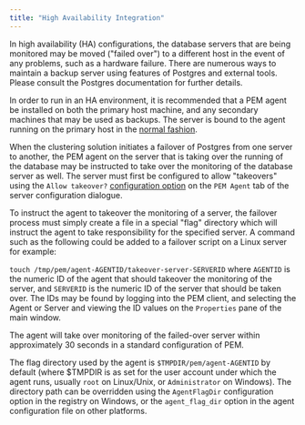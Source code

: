 ```yaml
---
title: "High Availability Integration"
---
```


<div id="pem_agent_ha" class="registered_link"></div>

In high availability (HA) configurations, the database servers that are being monitored may be moved ("failed over") to a different host in the event of any problems, such as a hardware failure. There are numerous ways to maintain a backup server using features of Postgres and external tools. Please consult the Postgres documentation for further details.

In order to run in an HA environment, it is recommended that a PEM agent be installed on both the primary host machine, and any secondary machines that may be used as backups. The server is bound to the agent running on the primary host in the [normal fashion](../02_toc_pem_agent/02_pem_agent_binding/#binding_pem_agent).

When the clustering solution initiates a failover of Postgres from one server to another, the PEM agent on the server that is taking over the running of the database may be instructed to take over the monitoring of the database server as well. The server must first be configured to allow "takeovers" using the `Allow takeover?` [configuration option](../01_toc_pem_getting_started/#pem_define_connection) on the `PEM Agent` tab of the server configuration dialogue.

To instruct the agent to takeover the monitoring of a server, the failover process must simply create a file in a special "flag" directory which will instruct the agent to take responsibility for the specified server. A command such as the following could be added to a failover script on a Linux server for example:

`touch /tmp/pem/agent-AGENTID/takeover-server-SERVERID` where `AGENTID` is the numeric ID of the agent that should takeover the monitoring of the server, and `SERVERID` is the numeric ID of the server that should be taken over. The IDs may be found by logging into the PEM client, and selecting the Agent or Server and viewing the ID values on the `Properties` pane of the main window.

The agent will take over monitoring of the failed-over server within approximately 30 seconds in a standard configuration of PEM.

The flag directory used by the agent is `$TMPDIR/pem/agent-AGENTID` by default (where $TMPDIR is as set for the user account under which the agent runs, usually `root` on Linux/Unix, or `Administrator` on Windows). The directory path can be overridden using the `AgentFlagDir` configuration option in the registry on Windows, or the `agent_flag_dir` option in the agent configuration file on other platforms.
